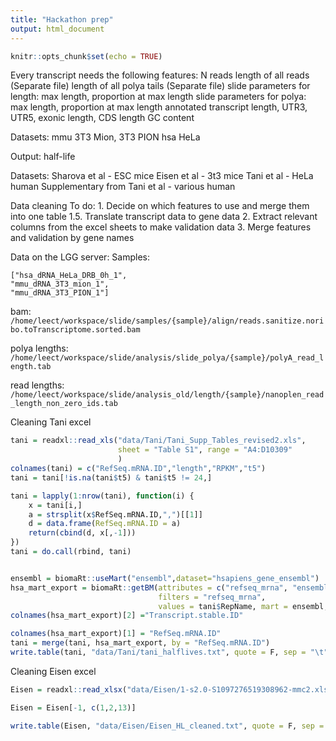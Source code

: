 ```yaml
---
title: "Hackathon prep"
output: html_document
---
```


```r
knitr::opts_chunk$set(echo = TRUE)
```

Every transcript needs the following features:
N reads
length of all reads (Separate file)
length of all polya tails (Separate file)
slide parameters for length: max length, proportion at max length
slide parameters for polya: max length, proportion at max length
annotated transcript length, UTR3, UTR5, exonic length, CDS length
GC content

Datasets:
mmu 3T3 Mion, 3T3 PION
hsa HeLa

Output:
half-life

Datasets:
Sharova et al - ESC mice
Eisen et al - 3t3 mice
Tani et al - HeLa human
Supplementary from Tani et al - various human


Data cleaning To do:
1. Decide on which features to use and merge them into one table
1.5. Translate transcript data to gene data
2. Extract relevant columns from the excel sheets to make validation data
3. Merge features and validation by gene names

Data on the LGG server:
Samples:
```
["hsa_dRNA_HeLa_DRB_0h_1",
"mmu_dRNA_3T3_mion_1",
"mmu_dRNA_3T3_PION_1"]
```

bam:
`/home/leect/workspace/slide/samples/{sample}/align/reads.sanitize.noribo.toTranscriptome.sorted.bam`

polya lengths:
`/home/leect/workspace/slide/analysis/slide_polya/{sample}/polyA_read_length.tab`

read lengths:
`/home/leect/workspace/slide/analysis_old/length/{sample}/nanoplen_read_length_non_zero_ids.tab`

Cleaning Tani excel
```r
tani = readxl::read_xls("data/Tani/Tani_Supp_Tables_revised2.xls",
                        sheet = "Table S1", range = "A4:D10309"
                        )
colnames(tani) = c("RefSeq.mRNA.ID","length","RPKM","t5")
tani = tani[!is.na(tani$t5) & tani$t5 != 24,]

tani = lapply(1:nrow(tani), function(i) {
    x = tani[i,]
    a = strsplit(x$RefSeq.mRNA.ID,",")[[1]]
    d = data.frame(RefSeq.mRNA.ID = a)
    return(cbind(d, x[,-1]))
})
tani = do.call(rbind, tani)


ensembl = biomaRt::useMart("ensembl",dataset="hsapiens_gene_ensembl")
hsa_mart_export = biomaRt::getBM(attributes = c("refseq_mrna", "ensembl_transcript_id"), 
                                 filters = "refseq_mrna",
                                 values = tani$RepName, mart = ensembl, useCache = F)
colnames(hsa_mart_export)[2] ="Transcript.stable.ID"

colnames(hsa_mart_export)[1] = "RefSeq.mRNA.ID"
tani = merge(tani, hsa_mart_export, by = "RefSeq.mRNA.ID")
write.table(tani, "data/Tani/tani_halflives.txt", quote = F, sep = "\t", row.names = F, col.names = F)
```

Cleaning Eisen excel
```r
Eisen = readxl::read_xlsx("data/Eisen/1-s2.0-S1097276519308962-mmc2.xlsx")

Eisen = Eisen[-1, c(1,2,13)]

write.table(Eisen, "data/Eisen/Eisen_HL_cleaned.txt", quote = F, sep = "\t", row.names = F, col.names = F)
```